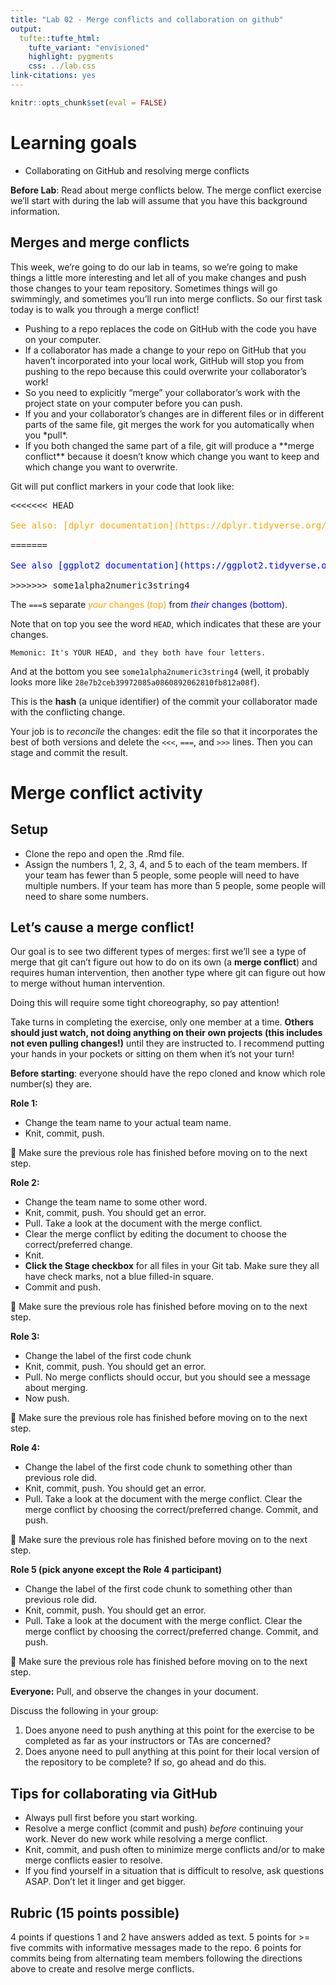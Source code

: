 ```yaml
---
title: "Lab 02 - Merge conflicts and collaboration on github"
output: 
  tufte::tufte_html:
    tufte_variant: "envisioned"
    highlight: pygments
    css: ../lab.css
link-citations: yes
---
```


```r
knitr::opts_chunk$set(eval = FALSE)
```


# Learning goals

-   Collaborating on GitHub and resolving merge conflicts

**Before Lab**: Read about merge conflicts below. The merge conflict exercise we'll start with during the lab will assume that you have this background information.

## Merges and merge conflicts

This week, we're going to do our lab in teams, so we're going to make things a little more interesting and let all of you make changes and push those changes to your team repository.
Sometimes things will go swimmingly, and sometimes you'll run into merge conflicts.
So our first task today is to walk you through a merge conflict!

-   Pushing to a repo replaces the code on GitHub with the code you have on your computer.
-   If a collaborator has made a change to your repo on GitHub that you haven't incorporated into your local work, GitHub will stop you from pushing to the repo because this could overwrite your collaborator's work!
-   So you need to explicitly "merge" your collaborator's work with the project state on your computer before you can push.
-   If you and your collaborator's changes are in different files or in different parts of the same file, git merges the work for you automatically when you \*pull\*.
-   If you both changed the same part of a file, git will produce a \*\*merge conflict\*\* because it doesn't know which change you want to keep and which change you want to overwrite.

Git will put conflict markers in your code that look like:
<pre>
<<<<<<< HEAD 

<span style = "color:orange">See also: [dplyr documentation](https://dplyr.tidyverse.org/)</span>

======= 

<span style = "color:blue">See also [ggplot2 documentation](https://ggplot2.tidyverse.org/)</span>

>>>>>>> some1alpha2numeric3string4
</pre>

The `===`s separate <span style = "color:orange">*your* changes (top)</span> from <span style = "color:blue">*their* changes (bottom).</span>

Note that on top you see the word `HEAD`, which indicates that these are your changes.
```marginfigure
Memonic: It's YOUR HEAD, and they both have four letters.
```

And at the bottom you see `some1alpha2numeric3string4` (well, it probably looks more like `28e7b2ceb39972085a0860892062810fb812a08f`).

This is the **hash** (a unique identifier) of the commit your collaborator made with the conflicting change.

Your job is to *reconcile* the changes: edit the file so that it incorporates the best of both versions and delete the `<<<`, `===`, and `>>>` lines.
Then you can stage and commit the result.

# Merge conflict activity

## Setup

-   Clone the repo and open the .Rmd file.
-   Assign the numbers 1, 2, 3, 4, and 5 to each of the team members. If your team has fewer than 5 people, some people will need to have multiple numbers. If your team has more than 5 people, some people will need to share some numbers.

## Let's cause a merge conflict!

Our goal is to see two different types of merges: first we'll see a type of merge that git can't figure out how to do on its own (a **merge conflict**) and requires human intervention, then another type where git can figure out how to merge without human intervention.

Doing this will require some tight choreography, so pay attention!

Take turns in completing the exercise, only one member at a time.
**Others should just watch, not doing anything on their own projects (this includes not even pulling changes!)** until they are instructed to.
I recommend putting your hands in your pockets or sitting on them when it's not your turn!

**Before starting**: everyone should have the repo cloned and know which role number(s) they are.

**Role 1:**

-   Change the team name to your actual team name.
-   Knit, commit, push.

🛑 Make sure the previous role has finished before moving on to the next step.

**Role 2:**

-   Change the team name to some other word.
-   Knit, commit, push. You should get an error.
-   Pull. Take a look at the document with the merge conflict.
-   Clear the merge conflict by editing the document to choose the correct/preferred change.
-   Knit.
-   **Click the Stage checkbox** for all files in your Git tab. Make sure they all have check marks, not a blue filled-in square.
-   Commit and push.

🛑 Make sure the previous role has finished before moving on to the next step.

**Role 3:**

-   Change the label of the first code chunk
-   Knit, commit, push. You should get an error.
-   Pull. No merge conflicts should occur, but you should see a message about merging.
-   Now push.

🛑 Make sure the previous role has finished before moving on to the next step.

**Role 4:**

-   Change the label of the first code chunk to something other than previous role did.
-   Knit, commit, push. You should get an error.
-   Pull. Take a look at the document with the merge conflict. Clear the merge conflict by choosing the correct/preferred change. Commit, and push.

🛑 Make sure the previous role has finished before moving on to the next step.

**Role 5 (pick anyone except the Role 4 participant)**

-   Change the label of the first code chunk to something other than previous role did.
-   Knit, commit, push. You should get an error.
-   Pull. Take a look at the document with the merge conflict. Clear the merge conflict by choosing the correct/preferred change. Commit, and push.

🛑 Make sure the previous role has finished before moving on to the next step.

**Everyone:** Pull, and observe the changes in your document.  

Discuss the following in your group: 

1.  Does anyone need to push anything at this point for the exercise to be completed as far as your instructors or TAs are concerned?
2.  Does anyone need to pull anything at this point for their local version of the repository to be complete?  If so, go ahead and do this.

## Tips for collaborating via GitHub

-   Always pull first before you start working.
-   Resolve a merge conflict (commit and push) *before* continuing your work. Never do new work while resolving a merge conflict.
-   Knit, commit, and push often to minimize merge conflicts and/or to make merge conflicts easier to resolve.
-   If you find yourself in a situation that is difficult to resolve, ask questions ASAP. Don't let it linger and get bigger.

## Rubric (15 points possible)

4 points if questions 1 and 2 have answers added as text.
5 points for >= five commits with informative messages made to the repo.
6 points for commits being from alternating team members following the directions above to create and resolve merge conflicts.
